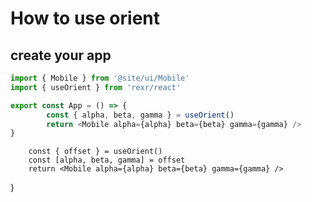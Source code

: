 # How to use orient

## create your app

```ts
import { Mobile } from '@site/ui/Mobile'
import { useOrient } from 'rexr/react'

export const App = () => {
        const { alpha, beta, gamma } = useOrient()
        return <Mobile alpha={alpha} beta={beta} gamma={gamma} />
}
```



        const { offset } = useOrient()
        const [alpha, beta, gamma] = offset
        return <Mobile alpha={alpha} beta={beta} gamma={gamma} />
}

<App />

